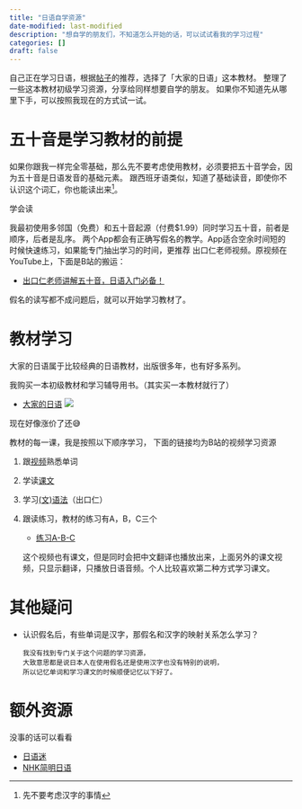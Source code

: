 ```yaml
---
title: "日语自学资源"
date-modified: last-modified
description: "想自学的朋友们，不知道怎么开始的话，可以试试看我的学习过程"
categories: []
draft: false
---
```


自己正在学习日语，根据[帖子](https://www.v2ex.com/t/927221#)的推荐，选择了「大家的日语」这本教材。
整理了一些这本教材初级学习资源，分享给同样想要自学的朋友。
如果你不知道先从哪里下手，可以按照我现在的方式试一试。


# 五十音是学习教材的前提

如果你跟我一样完全零基础，那么先不要考虑使用教材，必须要把五十音学会，因为五十音是日语发音的基础元素。
跟西班牙语类似，知道了基础读音，即使你不认识这个词汇，你也能读出来^[先不要考虑汉字的事情]。

学会读

我最初使用多邻国（免费）和五十音起源（付费$1.99）同时学习五十音，前者是顺序，后者是乱序。
两个App都会有正确写假名的教学。App适合空余时间短的时候快速练习，如果能专门抽出学习的时间，更推荐
出口仁老师视频。原视频在YouTube上，下面是B站的搬运：

  - [出口仁老师讲解五十音，日语入门必备！](https://www.bilibili.com/video/BV18J411774w/?spm_id_from=333.1391.0.0&p=2&vd_source=b30b44a710e6ddf3fc340697ce43a650)

假名的读写都不成问题后，就可以开始学习教材了。

# 教材学习

大家的日语属于比较经典的日语教材，出版很多年，也有好多系列。

我购买一本初级教材和学习辅导用书。（其实买一本教材就行了）

- [大家的日语](https://union-click.jd.com/jdc?e=618%7Cpc%7C&p=JF8BATAJK1olXwIEVFxdAE8SBV8IGFgRXwABVG4ZVxNJXF9RXh5UHw0cSgYYXBcIWDoXSQVJQwYBV1pfDkgXHDZNRwYlHHkHIVwCATB0Zx19ZjJSWQVKH1hdaEcbM244GFoVXQAFUVxVAXsnA2g4STXN67Da8e9B3OGY1uefK1olXQAHXF9YDUgUAW4NGWsSXQ8yDwszDB9EBTsPTlpHCgFVAW5tOEgnBG8BD11nHFQWUixtOEsnAF9KdQkdWVJVUV8KWkMWUWoLTwkcClQFBFsNXEsQV25dGFJCbQQDVVpUOHvJjft9Gh5tJwBSAF9Vbg1VChV1xdWBTG17VFZVDlonfQtMfQIdHVpqIjkvbipFaydPEgRRKURhOlw-bS1IYzUAaDNRGXhmJzUZeHsSM28OG1kl)
![](https://image.luozx.org/garden/2025/06/8e3a2dc610c554ca2314a15c1735f5d8.png)

现在好像涨价了还😅

教材的每一课，我是按照以下顺序学习，
下面的链接均为B站的视频学习资源

1. 跟[视频](https://www.bilibili.com/video/BV1Z6ERzEEmA?spm_id_from=333.788.videopod.episodes&vd_source=b30b44a710e6ddf3fc340697ce43a650)熟悉单词

2. 学读[课文](https://www.bilibili.com/video/BV1Py4y1C7ge?spm_id_from=333.788.videopod.episodes&vd_source=b30b44a710e6ddf3fc340697ce43a650&p=2)

3. 学习[(文)语法](https://www.bilibili.com/video/BV1CQ4y1V7dQ/?spm_id_from=333.1391.0.0)（出口仁）

4. 跟读练习，教材的练习有A，B，C三个
    - [练习A-B-C](https://www.bilibili.com/video/BV1DLv4egEW7/?spm_id_from=333.337.search-card.all.click&vd_source=b30b44a710e6ddf3fc340697ce43a650)

     这个视频也有课文，但是同时会把中文翻译也播放出来，上面另外的课文视频，只显示翻译，只播放日语音频。个人比较喜欢第二种方式学习课文。


# 其他疑问

- 认识假名后，有些单词是汉字，那假名和汉字的映射关系怎么学习？

      我没有找到专门关于这个问题的学习资源，
      大致意思都是说日本人在使用假名还是使用汉字也没有特别的说明，
      所以记忆单词和学习课文的时候顺便记忆以下好了。


# 额外资源

没事的话可以看看

- [日语迷](https://riyumi.com/beginner-faq/)
- [NHK简明日语](https://www3.nhk.or.jp/nhkworld/lesson/zh/about/howtouse/)

